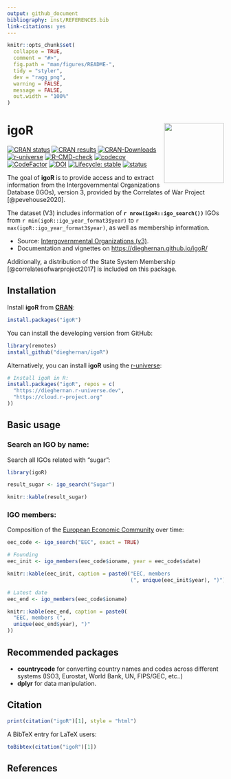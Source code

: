 ```yaml
---
output: github_document
bibliography: inst/REFERENCES.bib
link-citations: yes
---
```


<!-- README.md is generated from README.Rmd. Please edit that file -->

```r
knitr::opts_chunk$set(
  collapse = TRUE,
  comment = "#>",
  fig.path = "man/figures/README-",
  tidy = "styler",
  dev = "ragg_png",
  warning = FALSE,
  message = FALSE,
  out.width = "100%"
)
```

# igoR <a href='https://dieghernan.github.io/igoR/'><img src="man/figures/logo.png" align="right" height="139"/></a>

<!-- badges: start -->

[![CRAN
status](https://www.r-pkg.org/badges/version/igoR)](https://CRAN.R-project.org/package=igoR)
[![CRAN
results](https://badges.cranchecks.info/worst/igoR.svg)](https://cran.r-project.org/web/checks/check_results_igoR.html)
[![CRAN-Downloads](https://cranlogs.r-pkg.org/badges/grand-total/igoR)](https://cran.r-project.org/package=igoR)
[![r-universe](https://dieghernan.r-universe.dev/badges/igoR)](https://dieghernan.r-universe.dev/)
[![R-CMD-check](https://github.com/dieghernan/igoR/actions/workflows/check-full.yaml/badge.svg)](https://github.com/dieghernan/igoR/actions/workflows/check-full.yaml)
[![codecov](https://codecov.io/gh/dieghernan/igoR/branch/main/graph/badge.svg?token=UH3VLTTTRE)](https://app.codecov.io/gh/dieghernan/igoR)
[![CodeFactor](https://www.codefactor.io/repository/github/dieghernan/igor/badge)](https://www.codefactor.io/repository/github/dieghernan/igor)
[![DOI](https://img.shields.io/badge/DOI-10.32614/CRAN.package.igoR-blue)](https://doi.org/10.32614/CRAN.package.igoR)
[![Lifecycle:
stable](https://img.shields.io/badge/lifecycle-stable-brightgreen.svg)](https://lifecycle.r-lib.org/articles/stages.html#stable)
[![status](https://tinyverse.netlify.app/status/igoR)](https://CRAN.R-project.org/package=igoR)

<!-- badges: end -->

The goal of **igoR** is to provide access and to extract information from the
Intergovernmental Organizations Database (IGOs), version 3, provided by the
Correlates of War Project [@pevehouse2020].

The dataset (V3) includes information of **`r nrow(igoR::igo_search())`** IGOs
from `r min(igoR::igo_year_format3$year)` to
`r max(igoR::igo_year_format3$year)`, as well as membership information.

-   Source: [Intergovernmental Organizations
    (v3)](https://correlatesofwar.org/data-sets/IGOs/).
-   Documentation and vignettes on <https://dieghernan.github.io/igoR/>

Additionally, a distribution of the State System Membership
[@correlatesofwarproject2017] is included on this package.

## Installation

Install **igoR** from [**CRAN**](https://CRAN.R-project.org/package=igoR):

```r
install.packages("igoR")
```

You can install the developing version from GitHub:

```r
library(remotes)
install_github("dieghernan/igoR")
```

Alternatively, you can install **igoR** using the
[r-universe](https://dieghernan.r-universe.dev/igoR):

```r
# Install igoR in R:
install.packages("igoR", repos = c(
  "https://dieghernan.r-universe.dev",
  "https://cloud.r-project.org"
))
```

## Basic usage

### Search an IGO by name:

Search all IGOs related with "sugar":

```r
library(igoR)

result_sugar <- igo_search("Sugar")
```

```r
knitr::kable(result_sugar)
```

### IGO members:

Composition of the [European Economic
Community](https://en.wikipedia.org/wiki/European_Economic_Community) over time:

```r
eec_code <- igo_search("EEC", exact = TRUE)

# Founding
eec_init <- igo_members(eec_code$ioname, year = eec_code$sdate)
```

```r
knitr::kable(eec_init, caption = paste0("EEC, members
                                        (", unique(eec_init$year), ")"))
```

```r
# Latest date
eec_end <- igo_members(eec_code$ioname)
```

```r
knitr::kable(eec_end, caption = paste0(
  "EEC, members (",
  unique(eec_end$year), ")"
))
```

## Recommended packages

-   **countrycode** for converting country names and codes across different
    systems (ISO3, Eurostat, World Bank, UN, FIPS/GEC, etc..)
-   **dplyr** for data manipulation.

## Citation

```r
print(citation("igoR")[1], style = "html")
```

A BibTeX entry for LaTeX users:

```r
toBibtex(citation("igoR")[1])
```

## References

